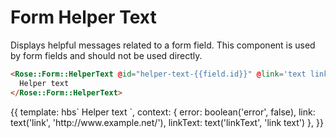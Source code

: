 
<Meta title="Rose|Form/HelperText" component="Form/HelperText" />

# Form Helper Text

Displays helpful messages related to a form field.  This component is used
by form fields and should not be used directly.

```html
<Rose::Form::HelperText @id="helper-text-{{field.id}}" @link='text link' @linkText='text goes here'>
  Helper text
</Rose::Form::HelperText>
```

<Preview>
  <Story name="HelperText">{{
    template: hbs`
      <Rose::Form::HelperText @error={{this.error}} @link={{this.link}} @linkText={{this.linkText}}>
        Helper text
      </Rose::Form::HelperText>
    `,
    context: {
      error: boolean('error', false),
      link: text('link', 'http://www.example.net/'),
      linkText: text('linkText', 'link text')
    },
  }}</Story>
</Preview>
